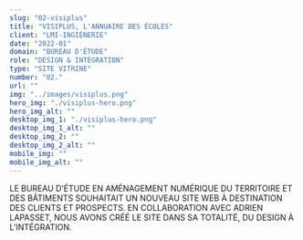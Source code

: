 ```yaml
---
slug: "02-visiplus"
title: "VISIPLUS, L'ANNUAIRE DES ÉCOLES"
client: "LMI-INGIÉNERIE"
date: "2022-01"
domain: "BUREAU D'ÉTUDE"
role: "DESIGN & INTÉGRATION"
type: "SITE VITRINE"
number: "02."
url: ""
img: "../images/visiplus.png"
hero_img: "./visiplus-hero.png"
hero_img_alt: ""
desktop_img_1: "./visiplus-hero.png"
desktop_img_1_alt: ""
desktop_img_2: ""
desktop_img_2_alt: ""
mobile_img: ""
mobile_img_alt: ""
---
```


LE BUREAU D’ÉTUDE EN AMÉNAGEMENT NUMÉRIQUE DU TERRITOIRE ET DES BÂTIMENTS SOUHAITAIT UN NOUVEAU SITE WEB À DESTINATION DES CLIENTS ET PROSPECTS. EN COLLABORATION AVEC ADRIEN LAPASSET, NOUS AVONS CRÉÉ LE SITE DANS SA TOTALITÉ, DU DESIGN À L’INTÉGRATION.
